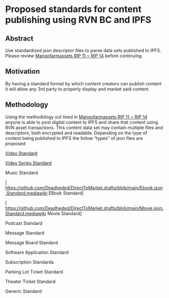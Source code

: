 = Proposed standards for content publishing using RVN BC and IPFS =

==Abstract==

Use standardized json descriptor files to parse data sets published to IPFS.  Please review 
[https://github.com/MangoFarmAssets/rips/blob/master/rip-0011.mediawiki Mangofarmassets RIP 11 ~ RIP 14] before continuing. 

==Motivation==

By having a standard format by which content creators can publish content it will allow any 3rd party to properly display and market said content.  

==Methodology==

Using the methodology out lined in [https://github.com/MangoFarmAssets/rips/blob/master/rip-0011.mediawiki Mangofarmassets RIP 11 ~ RIP 14] 
anyone is able to post digital content to IPFS and share that content using RVN asset transactions.  This content data set may contain multiple 
files and descriptors, both encrypted and readable.  Depending on the type of content being published to IPFS the follow “types” of json files are proposed:

[https://github.com/Deadheded/DirectToMarket.drafts/blob/main/Video.json.Standard.mediawiki Video Standard]

[https://github.com/Deadheded/DirectToMarket.drafts/tree-save/main/Video.series.json.Standard.mediawiki Video Series Standard]

Music Standard

[ https://github.com/Deadheded/DirectToMarket.drafts/blob/main/Ebook.json.Standard.mediawiki EBook Standard]

[ https://github.com/Deadheded/DirectToMarket.drafts/blob/main/Movie.json.Standard.mediawiki Movie Standard]

Podcast Standard

Message Standard

Message Board Standard

Software Application Standard

Subscription Standards

Parking Lot Ticket Standard

Theater Ticket Standard

Generic Standard
